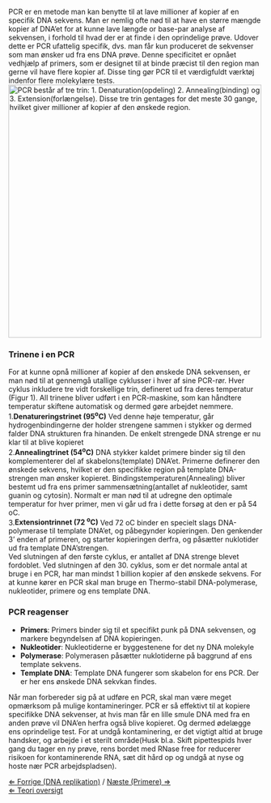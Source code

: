 PCR er en metode man kan benytte til at lave millioner af kopier af en specifik DNA sekvens. Man er nemlig ofte nød til at have en større mængde kopier af DNA’et for at kunne lave længde or base-par analyse af sekvensen, i forhold til hvad der er at finde i den oprindelige prøve. Udover dette er PCR ufattelig specifik, dvs. man får kun produceret de sekvenser som man ønsker ud fra ens DNA prøve. Denne specificitet er opnået vedhjælp af primers, som er designet til at binde præcist til den region man gerne vil have flere kopier af. Disse ting gør PCR til et værdigfuldt værktøj indenfor flere molekylære tests. <br>

[[File:PCR dk.jpg|thumb|500px|PCR består af tre trin: 1. Denaturation(opdeling) 2. Annealing(binding) og 3. Extension(forlængelse). Disse tre trin gentages for det meste 30 gange, hvilket giver millioner af kopier af den ønskede region.]]


===Trinene i en PCR===
For at kunne opnå millioner af kopier af den ønskede DNA sekvensen, er man nød til at gennemgå utallige cyklusser i hver af sine PCR-rør. Hver cyklus inkludere tre vidt forskellige trin, defineret ud fra deres temperatur (Figur 1). All trinene bliver udført i en PCR-maskine, som kan håndtere temperatur skiftene automatisk og dermed gøre arbejdet nemmere.<br>

1.'''Denatureringstrinet (95<sup>o</sup>C)'''
Ved denne høje temperatur, går hydrogenbindingerne der holder strengene sammen i stykker og dermed falder DNA strukturen fra hinanden. De enkelt strengede DNA strenge er nu klar til at blive kopieret<br>
2.'''Annealingtrinet (54<sup>o</sup>C)'''
DNA stykker kaldet primere binder sig til den komplementerer del af skabelons(template) DNA’et. Primerne definerer den ønskede sekvens, hvilket er den specifikke region på template DNA-strengen man ønsker kopieret. Bindingstemperaturen(Annealing) bliver bestemt ud fra ens primer sammensætning(antallet af nukleotider, samt guanin og cytosin). Normalt er man nød til at udregne den optimale temperatur for hver primer, men vi går ud fra i dette forsøg at den er på 54 oC.<br>
3.'''Extensiontrinnet (72 <sup>o</sup>C)'''
Ved 72 oC binder en specielt slags DNA-polymerase til template DNA’et, og påbegynder kopieringen. Den genkender 3’ enden af primeren, og starter kopieringen derfra, og påsætter nuklotider ud fra template DNA’strengen.<br>

Ved slutningen af den første cyklus, er antallet af DNA strenge blevet fordoblet. Ved slutningen af den 30. cyklus, som er det normale antal at bruge i en PCR, har man mindst 1 billion kopier af den ønskede sekvens. For at kunne kører en PCR skal man bruge en Thermo-stabil DNA-polymerase, nukleotider, primere og ens template DNA.<br>


===PCR reagenser===
*'''Primers''': Primers binder sig til et specifikt punk på DNA sekvensen, og markere begyndelsen af DNA kopieringen.<br>
*'''Nukleotider''': Nukleotiderne er byggestenene for det ny DNA molekyle
*'''Polymerase''': Polymerasen påsætter nuklotiderne på baggrund af ens template sekvens.
*'''Template DNA''': Template DNA fungerer som skabelon for ens PCR. Der er her ens ønskede DNA sekvkan findes.<br>

Når man forbereder sig på at udføre en PCR, skal man være meget opmærksom på mulige kontamineringer. PCR er så effektivt til at kopiere specifikke DNA sekvenser, at hvis man får en lille smule DNA med fra en anden prøve vil DNA’en herfra også blive kopieret. Og dermed ødelægge ens oprindelige test. For at undgå kontaminering, er det vigtigt altid at bruge handsker, og arbejde i et sterilt område(Husk bl.a. Skift pipettespids hver gang du tager en ny prøve, rens bordet med RNase free for reducerer risikoen for kontaminerende RNA, sæt dit hård op og undgå at nyse og hoste nær PCR arbejdspladsen).


[[DNA replikation|&lArr; Forrige (DNA replikation)]] / [[Primere| Næste (Primere) &rArr;]] <br>
[[CSI_Casen |&lArr; Teori oversigt ]]